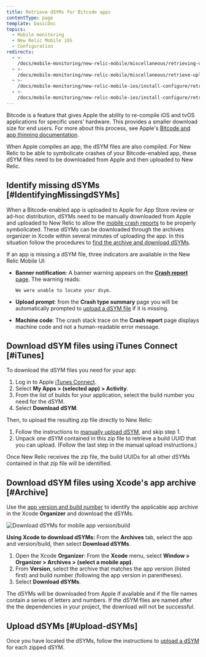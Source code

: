 ```yaml
---
title: Retrieve dSYMs for Bitcode apps
contentType: page
template: basicDoc
topics:
  - Mobile monitoring
  - New Relic Mobile iOS
  - Configuration
redirects:
  - >-
    /docs/mobile-monitoring/new-relic-mobile/miscellaneous/retrieving-uploading-dsyms-bit-code-enabled-apps/
  - >-
    /docs/mobile-monitoring/new-relic-mobile/miscellaneous/retrieve-upload-dsyms-bitcode-enabled-apps/
  - >-
    /docs/mobile-monitoring/new-relic-mobile-ios/install-configure/retrieve-upload-dsyms-bitcode-enabled-apps/
  - >-
    /docs/mobile-monitoring/new-relic-mobile-ios/install-configure/retrieve-upload-dsyms/
---
```


Bitcode is a feature that gives Apple the ability to re-compile iOS and tvOS applications for specific users' hardware. This provides a smaller download size for end users. For more about this process, see Apple's [Bitcode and app thinning documentation](https://developer.apple.com/library/watchos/documentation/IDEs/Conceptual/AppDistributionGuide/AppThinning/AppThinning.html).

When Apple compiles an app, the dSYM files are also compiled. For New Relic to be able to symbolicate crashes of your Bitcode-enabled app, these dSYM files need to be downloaded from Apple and then uploaded to New Relic.

## Identify missing dSYMs [#IdentifyingMissingdSYMs]

When a Bitcode-enabled app is uploaded to Apple for App Store review or ad-hoc distribution, dSYMs need to be manually downloaded from Apple and uploaded to New Relic to allow the [mobile crash reports](/docs/mobile-monitoring/new-relic-mobile/getting-started/ios-agent-crash-reporting) to be properly symbolicated. These dSYMs can be downloaded through the archives organizer in Xcode within several minutes of uploading the app. In this situation follow the procedures to [find the archive and download dSYMs](#Archive).

If an app is missing a dSYM file, three indicators are available in the New Relic Mobile UI:

* **Banner notification**: A banner warning appears on the [**Crash report** page](/docs/mobile-monitoring/mobile-monitoring-ui/crashes/mobile-apps-crash-report-dashboard). The warning reads:

  ```
  We were unable to locate your dsym.
  ```
* **Upload prompt**: from the **Crash type summary** page you will be automatically prompted to [upload a dSYM file](/docs/mobile-monitoring/new-relic-mobile-ios/install-configure/upload-dsyms-bitcode-apps#mobile-ui) if it is missing.
* **Machine code**: The crash stack trace on the **Crash report** page displays machine code and not a human-readable error message.

## Download dSYM files using iTunes Connect [#iTunes]

To download the dSYM files you need for your app:

1. Log in to Apple [iTunes Connect](https://itunesconnect.apple.com/login).
2. Select **My Apps > (selected app) > Activity**.
3. From the list of builds for your application, select the build number you need for the dSYM.
4. Select **Download dSYM**.

Then, to upload the resulting zip file directly to New Relic:

1. Follow the instructions to [manually upload dSYM](/docs/mobile-monitoring/new-relic-mobile-ios/install-configure/upload-dsyms-bitcode-apps#manual-dsym), and skip step 1.
2. Unpack one dSYM contained in this zip file to retrieve a build UUID that you can upload. (Follow the last step in the manual upload instructions.)

Once New Relic receives the zip file, the build UUIDs for all other dSYMs contained in that zip file will be identified.

## Download dSYM files using Xcode's app archive [#Archive]

Use the [app version and build number](#identifyingAppVersion) to identify the applicable app archive in the Xcode **Organizer** and download the dSYMs.

![Download dSYMs for mobile app version/build](./images/screen-dsym2.png "Download dSYMs for mobile app version/build")

**Using Xcode to download dSYMs:** From the **Archives** tab, select the app and version/build, then select **Download dSYMs**.

1. Open the Xcode **Organizer**: From the **Xcode** menu, select **Window > Organizer > Archives > (select a mobile app)**.
2. From **Version**, select the archive that matches the app version (listed first) and build number (following the app version in parentheses).
3. Select **Download dSYMs**.

The dSYMs will be downloaded from Apple if available and if the file names contain a series of letters and numbers. If the dSYM files are named after the the dependencies in your project, the download will not be successful.

## Upload dSYMs [#Upload-dSYMs]

Once you have located the dSYMs, follow the instructions to [upload a dSYM](/docs/mobile-monitoring/new-relic-mobile-ios/install-configure/upload-dsyms-bitcode-apps) for each zipped dSYM.
